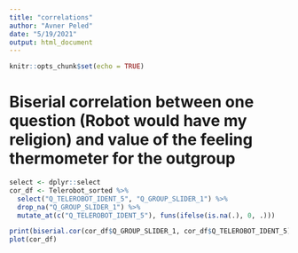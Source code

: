 ```yaml
---
title: "correlations"
author: "Avner Peled"
date: "5/19/2021"
output: html_document
---
```


```r
knitr::opts_chunk$set(echo = TRUE)
```


# Biserial correlation between one question (Robot would have my religion) and value of the feeling thermometer for the outgroup

```r
select <- dplyr::select
cor_df <- Telerobot_sorted %>% 
  select("Q_TELEROBOT_IDENT_5", "Q_GROUP_SLIDER_1") %>%
  drop_na("Q_GROUP_SLIDER_1") %>%
  mutate_at(c("Q_TELEROBOT_IDENT_5"), funs(ifelse(is.na(.), 0, .)))

print(biserial.cor(cor_df$Q_GROUP_SLIDER_1, cor_df$Q_TELEROBOT_IDENT_5))
plot(cor_df)
````

